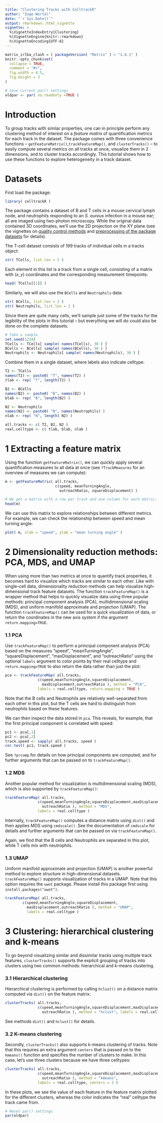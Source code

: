 ```yaml
---
title: "Clustering Tracks with CelltrackR"
author: "Inge Wortel"
date: "`r Sys.Date()`"
output: rmarkdown::html_vignette
vignette: >
  %\VignetteIndexEntry{Clustering}
  %\VignetteEngine{knitr::rmarkdown}
  %\VignetteEncoding{UTF-8}
---
```


```r
matrix_irlba_clash = ( packageVersion( "Matrix" ) > "1.6.1" )
knitr::opts_chunk$set(
  collapse = TRUE,
  comment = "#>",
  fig.width = 4.5,
  fig.height = 3
)
```

```r
# Save current par() settings
oldpar <- par( no.readonly =TRUE )
```

# Introduction

To group tracks with similar properties, one can in principle perform any clustering method of interest on a *feature matrix* of quantification metrics for each track in the dataset. The package comes with three convenience functions -- `getFeatureMatrix()`,`trackFeatureMap()`, and `clusterTracks()` -- to easily compute several metrics on all tracks at once, visualize them in 2 dimensions, and to cluster tracks accordingly. This tutorial shows how to use these functions to explore heterogeneity in a track dataset.


# Datasets

First load the package:

```r
library( celltrackR )
```

The package contains a dataset of B and T cells in a mouse cervical lymph node, and neutrophils responding to an *S. aureus* infection in a mouse ear; all are imaged using two-photon microscopy. While the original data contained 3D coordinates, we'll use the 2D projection on the XY plane (see the vignettes on [quality control methods](./QC.html) and [preprocessing of the package datasets](./data-QC.html) for details). 

The T-cell dataset consists of 199 tracks of individual cells in a tracks object:

```r
str( TCells, list.len = 2 )
```

Each element in this list is a track from a single cell, consisting of a matrix with $(x,y)$ coordinates and the corresponding measurement timepoints:

```r
head( TCells[[1]] )
```

Similarly, we will also use the `BCells` and `Neutrophils` data:

```r
str( BCells, list.len = 2 )
str( Neutrophils, list.len = 2 )
```

Since there are quite many cells, we'll sample just some of the tracks for the legibility of the plots in this tutorial -- but everything we will do could also be done on the complete datasets.

```r
# Take a sample
set.seed(1234)
TCells <- TCells[ sample( names(TCells), 30 ) ]
BCells <- BCells[ sample( names(BCells), 30 ) ]
Neutrophils <- Neutrophils[ sample( names(Neutrophils), 30 ) ]
```


Combine them in a single dataset, where labels also indicate celltype:

```r
T2 <- TCells
names(T2) <- paste0( "T", names(T2) )
tlab <- rep( "T", length(T2) )

B2 <- BCells
names(B2) <- paste0( "B", names(B2) )
blab <- rep( "B", length(B2) )

N2 <- Neutrophils
names(N2) <- paste0( "N", names(Neutrophils) )
nlab <- rep( "N", length( N2) )

all.tracks <- c( T2, B2, N2 )
real.celltype <- c( tlab, blab, nlab )

```


# 1 Extracting a feature matrix

Using the function `getFeatureMatrix()`, we can quickly apply several quantification measures to all data at once (see `?TrackMeasures` for an overview of measures we can compute):

```r
m <- getFeatureMatrix( all.tracks, 
                       c(speed, meanTurningAngle, 
                         outreachRatio, squareDisplacement) )

# We get a matrix with a row per track and one column for each metric:
head(m)
```

We can use this matrix to explore relationships between different metrics. For example, we can check the relationship between speed and mean turning angle:

```r
plot( m, xlab = "speed", ylab = "mean turning angle" )
```



# 2 Dimensionality reduction methods: PCA, MDS, and UMAP

When using more than two metrics at once to quantify track properties, it becomes hard to visualize which tracks are similar to each other. Like with single-cell data, dimensionality reduction methods can help visualize high-dimensional track feature datasets. The function `trackFeatureMap()` is a wrapper method that helps to quickly visualize data using three popular methods: principal component analysis (PCA), multidimensional scaling (MDS), and uniform manifold approximate and projection (UMAP). The function `trackFeatureMap()` can be used for a quick visualization of data, or return the coordinates in the new axis system if the argument `return.mapping=TRUE`.

### 1.1 PCA

Use `trackFeatureMap()` to perform a principal component analysis (PCA) based on the measures "speed", "meanTurningAngle", "squareDisplacement", "maxDisplacement", and "outreachRatio" using the optional `labels` argument to color points by their real celltype and `return.mapping=TRUE` to also return the data rather than just the plot:

```r
pca <- trackFeatureMap( all.tracks, 
               c(speed,meanTurningAngle,squareDisplacement,
                 maxDisplacement,outreachRatio ), method = "PCA", 
               labels = real.celltype, return.mapping = TRUE )
```

Note that the B cells and Neutrophils are relatively well-separated from each other in this plot, but the T cells are hard to distinguish from neutrophils based on these features.

We can then inspect the data stored in `pca`. This reveals, for example, that the first principal component is correlated with speed:

```r
pc1 <- pca[,1]
pc2 <- pca[,2]
track.speed <- sapply( all.tracks, speed )
cor.test( pc1, track.speed )
```

See `?prcomp` for details on how principal components are computed, and for further arguments that can be passed on to `trackFeatureMap()`.


### 1.2 MDS

Another popular method for visualization is multidimensional scaling (MDS), which is also supported by `trackFeatureMap()`:

```r
trackFeatureMap( all.tracks,
               c(speed,meanTurningAngle,squareDisplacement,maxDisplacement,
                 outreachRatio ), method = "MDS",
               labels = real.celltype )
```

Internally, `trackFeatureMap()` computes a distance matrix using `dist()` and then applies MDS using `cmdscale()`. See the documentation of `cmdscale` for details and further arguments that can be passed on via `trackFeatureMap()`.

Again, we find that the B cells and Neutrophils are separated in this plot, while T cells mix with neutrophils.

### 1.3 UMAP

Uniform manifold approximate and projection (UMAP) is another powerful method to explore structure in high-dimensional datasets. `trackFeatureMap()` supports visualization of tracks in a UMAP. Note that this option requires the `uwot` package. Please install this package first using `install.packages("uwot")`. 


```r
trackFeatureMap( all.tracks,
        c(speed,meanTurningAngle,squareDisplacement,
          maxDisplacement,outreachRatio ), method = "UMAP",
          labels = real.celltype )
```


# 3 Clustering: hierarchical clustering and k-means

To go beyond visualizing similar and dissimilar tracks using multiple track features, `clusterTracks()` supports the explicit grouping of tracks into clusters using two common methods: hierarchical and k-means clustering.

### 3.1 Hierarchical clustering

Hierarchical clustering is performed by calling `hclust()` on a distance matrix computed via `dist()` on the feature matrix:

```r
clusterTracks( all.tracks,
               c(speed,meanTurningAngle,squareDisplacement,maxDisplacement,
                 outreachRatio ), method = "hclust", labels = real.celltype )
```

See methods `dist()` and `hclust()` for details.

### 3.2 K-means clustering

Secondly, `clusterTracks()` also supports k-means clustering of tracks. Note that this requires an extra argument `centers` that is passed on to the `kmeans()` function and specifies the number of clusters to make. In this case, let's use three clusters because we have three celltypes:

```r
clusterTracks( all.tracks,
               c(speed,meanTurningAngle,squareDisplacement,maxDisplacement,
                 outreachRatio ), method = "kmeans", 
               labels = real.celltype, centers = 3 )
```

In these plots, we see the value of each feature in the feature matrix plotted for the different clusters, whereas the color indicates the "real" celltype the track came from.


```r
# Reset par() settings
par(oldpar)
```


